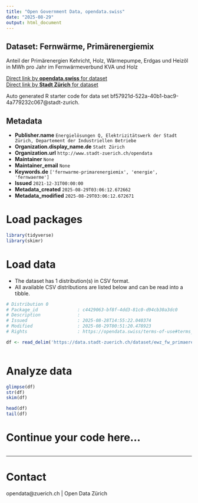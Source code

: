 ```yaml
---
title: "Open Government Data, opendata.swiss"
date: "2025-08-29"
output: html_document
---
```


## Dataset: Fernwärme, Primärenergiemix


Anteil der Primärenergien Kehricht, Holz, Wärmepumpe, Erdgas und Heizöl in MWh pro Jahr im Fernwärmeverbund KVA und Holz


[Direct link by **opendata.swiss** for dataset](https://opendata.swiss/de/dataset/fernwarme-primarenergiemix1)<br>
[Direct link by **Stadt Zürich** for dataset](https://data.stadt-zuerich.ch/dataset/ewz_fw_primaerenergiemix)

Auto generated R starter code for data set bf57921d-522a-40b1-bac9-4a779232c067@stadt-zurich.

## Metadata

- **Publisher.name** `Energielösungen Q, Elektrizitätswerk der Stadt Zürich, Departement der Industriellen Betriebe`
- **Organization.display_name.de** `Stadt Zürich`
- **Organization.url** `http://www.stadt-zuerich.ch/opendata`
- **Maintainer** `None`
- **Maintainer_email** `None`
- **Keywords.de** `['fernwarme-primarenergiemix', 'energie', 'fernwaerme']`
- **Issued** `2021-12-31T00:00:00`
- **Metadata_created** `2025-08-29T03:06:12.672662`
- **Metadata_modified** `2025-08-29T03:06:12.672671`


# Load packages

```r

library(tidyverse)
library(skimr)

```

# Load data

-   The dataset has 1 distribution(s) in CSV format.
-   All available CSV distributions are listed below and can be read into a tibble.

```r

# Distribution 0
# Package_id               : c4429063-bf8f-4dd3-81c0-d94cb30a3dc0
# Description              : 
# Issued                   : 2025-08-28T14:55:22.040374
# Modified                 : 2025-08-29T00:51:20.478923
# Rights                   : https://opendata.swiss/terms-of-use#terms_open

df <- read_delim('https://data.stadt-zuerich.ch/dataset/ewz_fw_primaerenergiemix/download/fw_primaerenergiemix.csv')



```

# Analyze data

```r

glimpse(df)
str(df)
skim(df)

head(df)
tail(df)

```

# Continue your code here...

```r

```

------------------------------------------------------------------------

# Contact

opendata@zuerich.ch | Open Data Zürich
